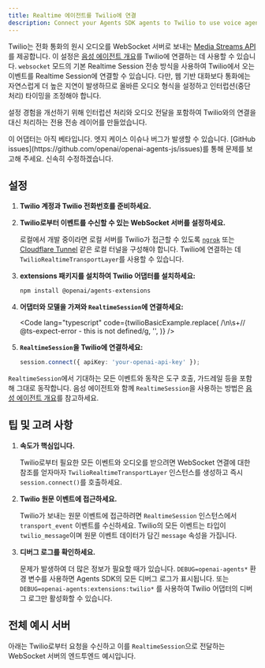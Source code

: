 ```yaml
---
title: Realtime 에이전트를 Twilio에 연결
description: Connect your Agents SDK agents to Twilio to use voice agents
---
```



Twilio는 전화 통화의 원시 오디오를 WebSocket 서버로 보내는 [Media Streams API](https://www.twilio.com/docs/voice/media-streams)를 제공합니다. 이 설정은 [음성 에이전트 개요](/openai-agents-js/ko/guides/voice-agents)를 Twilio에 연결하는 데 사용할 수 있습니다. `websocket` 모드의 기본 Realtime Session 전송 방식을 사용하여 Twilio에서 오는 이벤트를 Realtime Session에 연결할 수 있습니다. 다만, 웹 기반 대화보다 통화에는 자연스럽게 더 높은 지연이 발생하므로 올바른 오디오 형식을 설정하고 인터럽션(중단 처리) 타이밍을 조정해야 합니다.

설정 경험을 개선하기 위해 인터럽션 처리와 오디오 전달을 포함하여 Twilio와의 연결을 대신 처리하는 전용 전송 레이어를 만들었습니다.

<Aside type="caution">
  이 어댑터는 아직 베타입니다. 엣지 케이스 이슈나 버그가 발생할 수 있습니다.
  [GitHub issues](https://github.com/openai/openai-agents-js/issues)를 통해
  문제를 보고해 주세요. 신속히 수정하겠습니다.
</Aside>

## 설정

<Steps>

1. **Twilio 계정과 Twilio 전화번호를 준비하세요.**

2. **Twilio로부터 이벤트를 수신할 수 있는 WebSocket 서버를 설정하세요.**

   로컬에서 개발 중이라면 로컬 서버를 Twilio가 접근할 수 있도록
   [`ngrok`](https://ngrok.io/) 또는
   [Cloudflare Tunnel](https://developers.cloudflare.com/pages/how-to/preview-with-cloudflare-tunnel/)
   같은 로컬 터널을 구성해야 합니다. Twilio에 연결하는 데 `TwilioRealtimeTransportLayer`를 사용할 수 있습니다.

3. **extensions 패키지를 설치하여 Twilio 어댑터를 설치하세요:**

   ```bash
   npm install @openai/agents-extensions
   ```

4. **어댑터와 모델을 가져와 `RealtimeSession`에 연결하세요:**

   <Code
     lang="typescript"
     code={twilioBasicExample.replace(
       /\n\s+\/\/ @ts-expect-error - this is not defined/g,
       '',
     )}
   />

5. **`RealtimeSession`을 Twilio에 연결하세요:**

   ```typescript
   session.connect({ apiKey: 'your-openai-api-key' });
   ```

</Steps>

`RealtimeSession`에서 기대하는 모든 이벤트와 동작은 도구 호출, 가드레일 등을 포함해 그대로 동작합니다. 음성 에이전트와 함께 `RealtimeSession`을 사용하는 방법은 [음성 에이전트 개요](/openai-agents-js/ko/guides/voice-agents)를 참고하세요.

## 팁 및 고려 사항

1. **속도가 핵심입니다.**

   Twilio로부터 필요한 모든 이벤트와 오디오를 받으려면 WebSocket 연결에 대한 참조를 얻자마자
   `TwilioRealtimeTransportLayer` 인스턴스를 생성하고 즉시 `session.connect()`를 호출하세요.

2. **Twilio 원문 이벤트에 접근하세요.**

   Twilio가 보내는 원문 이벤트에 접근하려면 `RealtimeSession` 인스턴스에서 `transport_event`
   이벤트를 수신하세요. Twilio의 모든 이벤트는 타입이 `twilio_message`이며 원문 이벤트 데이터가 담긴
   `message` 속성을 가집니다.

3. **디버그 로그를 확인하세요.**

   문제가 발생하여 더 많은 정보가 필요할 때가 있습니다. `DEBUG=openai-agents*` 환경 변수를 사용하면
   Agents SDK의 모든 디버그 로그가 표시됩니다. 또는 `DEBUG=openai-agents:extensions:twilio*`
   를 사용하여 Twilio 어댑터의 디버그 로그만 활성화할 수 있습니다.

## 전체 예시 서버

아래는 Twilio로부터 요청을 수신하고 이를 `RealtimeSession`으로 전달하는 WebSocket 서버의
엔드투엔드 예시입니다.

<Code
  lang="typescript"
  code={twilioServerExample}
  title="Fastify를 사용하는 예시 서버"
/>
